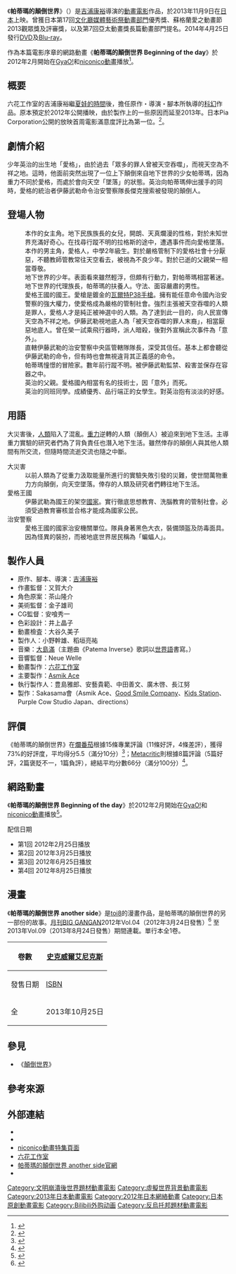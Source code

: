 {{refimprove|time=2014-06-21T08:11:04+00:00}}
{{Infobox animanga/Headerofja
|標題= 帕蒂瑪的顛倒世界
|圖像= Patema_Inverted_poster.jpg
|尺寸= 
|說明= 
|日文名稱= サカサマのパテマ
|英文名稱= PATEMA INVERTED
|假名= サカサマノパテマ
|羅馬字= SaKaSaMa No PaTeMa
|類型= [[科幻|科幻冒險]]
}}
{{Infobox animanga/name
|original= 
|official= 帕蒂瑪的顛倒世界
}}
{{Infobox animanga/Movie 
|標題= 
|導演= [[吉浦康裕|吉浦康裕]]
|原作= 吉浦康裕
|脚本= 吉浦康裕
|人物原案= 茶山隆介
|音樂= [[大島滿|大島滿]]
|動畫製作= [[六花工作室|六花工作室]]
|製作= [[製作委員會方式|Sakasama會]]
|代理發行= Asmik Ace
|上映日= {{flagicon|JPN}} 2013年11月9日<br />{{flagicon|TWN}} 2014年10月25日<ref name="kff2014">{{cite web|url=http://www.kff.tw/home02.aspx?ID=$3203&IDK=2&EXEC=D&DATA=2394&AP=$3203_HISTORY-0^$3203_SK-90|title=帕蒂瑪的顛倒世界 Patema Inverted |publisher=2014高雄電影節 |date=2014年9月29日}}</ref><br />{{flagicon|TWN}} 2016年3月25日<ref name="skydigient">{{cite web|url=http://www.skydigient.com/new_movies_detail.asp%3Fmmid%3D177|title=帕蒂瑪的顛倒世界|publisher=天馬行空|date=2016年3月25日|access-date=2016年11月14日|archive-date=2019年6月6日|archive-url=https://web.archive.org/web/20190606083245/https://www.skydigient.com/new_movies_detail.asp?mmid=177}}</ref>
|片長=99分鐘<ref name="kff2014"/>
}}
{{Infobox animanga/OVA
|標題= 帕蒂瑪的顛倒世界<br/>Beginning of the day
|原作= [[吉浦康裕|吉浦康裕]]
|導演= 吉浦康裕
|編劇= 吉浦康裕
|人物設定= 茶山隆介
|音樂= [[大島滿|大島滿]]
|動畫製作= [[六花工作室|六花工作室]]
|製作= [[製作委員會方式|Sakasama會]]
|網絡=[[GyaO!|GyaO!]]、[[niconico動畫|niconico動畫]]
|开始= 2012年2月25日
|結束= 8月25日
|話數=全4回
}}
{{Infobox animanga/Footerofja}}

《'''帕蒂瑪的顛倒世界'''》（{{lang-ja|サカサマのパテマ}}）是[[吉浦康裕|吉浦康裕]]導演的[[動畫電影|動畫電影]]作品，於2013年11月9日在[[日本|日本]]上映。曾獲日本第17回[[文化廳媒體藝術祭|文化廳媒體藝術祭動畫部門]]優秀獎、蘇格蘭愛之動畫節2013觀眾獎及評審獎，以及第7回亞太動畫獎長篇動畫部門提名。2014年4月25日發行[[DVD|DVD]]及[[Blu-ray|Blu-ray]]。

作為本篇電影序章的網路動畫《'''帕蒂瑪的顛倒世界 Beginning of the day'''》於2012年2月開始在[[GyaO!|GyaO!]]和[[niconico動畫|niconico動畫]]播放<ref>{{cite web|url=http://av.watch.impress.co.jp/docs/news/20120227_514905.html|title=映画「サカサマのパテマ」序章がニコ動/GyaO!で配信 -「イヴの時間」の吉浦監督最新作。'12年劇場公開|publisher=AV Watch|date=2012年2月27日|access-date=2014年6月20日|archive-date=2016年4月5日|archive-url=https://web.archive.org/web/20160405014709/http://av.watch.impress.co.jp/docs/news/20120227_514905.html}}</ref>。

== 概要 ==
六花工作室的吉浦康裕繼[[夏娃的時間|夏娃的時間]]後，擔任原作・導演・腳本所執導的[[科幻|科幻]]作品。原本預定於2012年公開播映，由於製作上的一些原因而延至2013年。日本Pia Corporation公開的放映首周電影滿意度評比為第一位。<ref>{{Cite web |url=http://cinema.pia.co.jp/news/158393/54471/ |title=「こんなアニメ観たことない！」『サカサマのパテマ』が満足度ランクトップに |access-date=2014-06-20 |archive-date=2022-01-15 |archive-url=https://web.archive.org/web/20220115124649/https://cinema.pia.co.jp/news/158393/54471/ }}</ref>。

== 劇情介紹 ==
少年英治的出生地「愛格」，由於過去「眾多的罪人曾被天空吞噬」，而視天空為不祥之地。這時，他面前突然出現了一位上下顛倒來自地下世界的少女帕蒂瑪，因為重力不同於愛格，而處於會向天空「墜落」的狀態。英治向帕蒂瑪伸出援手的同時，愛格的統治者伊藤武勒命令治安警察隊長傑克搜索被發現的顛倒人。

== 登場人物 ==
;{{nihongo|帕蒂瑪<ref name="fb">{{Facebook post|skydigi|1199769490034976}}</ref>|パテマ||聲：[[藤井幸代|藤井幸代]]}}
:本作的女主角。地下民族族長的女兒，開朗、天真爛漫的性格，對於未知世界充滿好奇心。在找尋行蹤不明的拉格斯的途中，遭遇事件而向愛格墜落。
;{{nihongo|英治<ref name="fb" />|エイジ||聲：[[岡本信彥|岡本信彥]]}}
:本作的男主角，愛格人，中學2年級生。對於嚴格管制下的愛格社會十分厭惡，不聽教師管教常往天空看去，被視為不良少年。對於已逝的父親榮一相當尊敬。
;{{nihongo|波爾特<ref name="fb" />|ポルタ||聲：[[大畑伸太郎|大畑伸太郎]]}}
:地下世界的少年。表面看來雖然輕浮，但頗有行動力，對帕蒂瑪相當著迷。
;{{nihongo|爺爺<ref name="fb" />|ジィ||聲：[[福松進紗|福松進紗]]}}
:地下世界的代理族長，帕蒂瑪的扶養人。守法、面容嚴肅的男性。
;{{nihongo|伊藤武勒<ref name="fb" />|イザムラ||聲：[[土師孝也|土師孝也]]}}
:愛格王國的國王。愛槍是鍍金的[[瓦爾特P38手槍|瓦爾特P38手槍]]。擁有能任意命令國內治安警察的強大權力，使愛格成為嚴格的管制社會。強烈主張被天空吞噬的人類是罪人，愛格人才是純正被神選中的人類。為了達到此一目的，向人民宣傳天空為不祥之地。伊藤武勒視地底人為「被天空吞噬的罪人末裔」，相當厭惡地底人。曾在榮一試乘飛行器時，派人暗殺，後對外宣稱此次事件為「意外」。
;{{nihongo|傑克<ref name="fb" />|ジャク||聲：[[安元洋貴|安元洋貴]]}}
:直轄伊藤武勒的治安警察中央區管轄隊隊長，深受其信任。基本上都會聽從伊藤武勒的命令，但有時也會無視違背其正義感的命令。
;{{nihongo|拉格斯<ref name="fb" />|ラゴス||聲：[[加藤將之|加藤將之]]}}
:帕蒂瑪憧憬的冒險家。數年前行蹤不明。被伊藤武勒監禁、殺害並保存在容器之中。
;{{nihongo|榮一|エイイチ}}
:英治的父親。愛格國內相當有名的技術士，因「意外」而死。
;{{nihongo|佳穗|カホ||聲：[[内田真礼|内田真礼]]}}
:英治的同班同學。成績優秀、品行端正的女學生。對英治抱有淡淡的好感。

== 用語 ==
大災害後，[[人類|人類]]陷入了混亂。[[重力|重力]]逆轉的人類（顛倒人）被迫來到地下生活。主導重力實驗的研究者們為了背負責任也潛入地下生活。雖然倖存的顛倒人與其他人類間有所交流，但隨時間流逝交流也隨之中斷。
;大災害
:以前人類為了從重力汲取能量所進行的實驗失敗引發的災難，使世間萬物重力方向顛倒，向天空墜落。倖存的人類及研究者們轉往地下生活。
;愛格王國
:伊藤武勒為國王的架空[[國家|國家]]。實行徹底思想教育、洗腦教育的管制社會。必須受過教育審核並合格才能成為國家公民。
;治安警察
:愛格王國的國家治安機關單位。隊員身著黑色大衣，裝備頭盔及防毒面具。因為怪異的裝扮，而被地底世界居民稱為「蝙蝠人」。

== 製作人員 ==
* 原作、腳本、導演：[[吉浦康裕|吉浦康裕]]
* 作畫監督：又賀大介
* 角色原案：茶山隆介
* 美術監督：金子雄司
* CG監督：安喰秀一
* 色彩設計：井上晶子
* 動畫檢査：大谷久美子
* 製作人：小野幹雄、稻垣亮祐
* 音樂：[[大島滿|大島滿]]（主題曲《Patema Inverse》歌詞以[[世界語|世界語]]書寫。）
* 音響監督：Neue Welle
* 動畫製作：[[六花工作室|六花工作室]]
* 主要製作：[[Asmik_Ace|Asmik Ace]]
* 執行製作人：豊島雅郎、安藝貴範、中田善文、廣木啓、長江努
* 製作：Sakasama會（Asmik Ace、[[Good_Smile_Company|Good Smile Company]]、[[Kids_Station|Kids Station]]、Purple Cow Studio Japan、directions）

== 評價 ==
《帕蒂瑪的顛倒世界》在[[爛番茄|爛番茄]]根據15條專業評論（11條好評，4條差評），獲得73%的好評度，平均得分5.5（滿分10分）<ref name="Rotten Tomatoes">{{cite Rotten Tomatoes|type=m|id=patema_inverted|title=PATEMA INVERTED|access-date=2022-04-20}}</ref>；[[Metacritic|Metacritic]]則根據8篇評論（5篇好評，2篇褒貶不一，1篇負評），總結平均分數66分（滿分100分）<ref name="Metacritic">{{Cite web|url=https://www.metacritic.com/movie/belle-2021|script-title=en:Belle 2022|website=Metacritic|accessdate=2022-03-25|language=en|archive-date=2022-06-21|archive-url=https://web.archive.org/web/20220621215715/https://www.metacritic.com/movie/belle-2021}}</ref>。

== 網路動畫 ==
《'''帕蒂瑪的顛倒世界 Beginning of the day'''》於2012年2月開始在[[GyaO!|GyaO!]]和[[niconico動畫|niconico動畫]]播放<ref>{{cite web
|url=http://av.watch.impress.co.jp/docs/news/20120227_514905.html
|title=映画「サカサマのパテマ」序章がニコ動/GyaO!で配信 -「イヴの時間」の吉浦監督最新作。'12年劇場公開
|publisher=AV Watch
|date=2012年2月27日
|access-date=2014年6月20日
|archive-date=2016年4月5日
|archive-url=https://web.archive.org/web/20160405014709/http://av.watch.impress.co.jp/docs/news/20120227_514905.html
}}</ref>。

; 配信日期
* 第1回 2012年2月25日播放
* 第2回 2012年3月25日播放
* 第3回 2012年6月25日播放
* 第4回 2012年8月25日播放

== 漫畫 ==
《'''帕蒂瑪的顛倒世界 another side'''》是[[toi8|toi8]]的漫畫作品，是帕蒂瑪的顛倒世界的另一部份的故事。[[月刊BIG_GANGAN|月刊BIG GANGAN]]2012年Vol.04（2012年3月24日發售）<ref>{{Cite news|title= 勇人「シスプラス」など4作の別カバーがビッグガンガンに|newspaper= マイナビニュース|date= 2012年2月25日|url= http://news.mynavi.jp/news/2012/02/25/029/|accessdate= 2013年7月30日|archive-date= 2016年3月3日|archive-url= https://web.archive.org/web/20160303200209/http://news.mynavi.jp/news/2012/02/25/029/}}</ref>
至2013年Vol.09（2013年8月24日發售）期間連載。單行本全1卷。
{| class="wikitable" style="font-size:small"
!rowspan="2"| 卷數 
!colspan="2"| {{flagicon|Japan}} [[史克威爾艾尼克斯|史克威爾艾尼克斯]]
|-
!發售日期!![[ISBN|ISBN]]
|-
!全
|2013年10月25日||{{ISBN|978-4-7575-4106-1}}
|}

== 參見 ==
*《[[顛倒世界|顛倒世界]]》

== 參考來源 ==
{{Reflist}}

== 外部連結 ==
* {{Official|http://patema.jp/}}{{link language|ja}}
* {{Official|http://www.skydigient.com/new_movies_detail.asp?mmid=177&bt=3}}{{link language|zh}}
* [http://ch.nicovideo.jp/patema niconico動畫特集頁面] {{Wayback|url=http://ch.nicovideo.jp/patema |date=20131101075803 }}
* [http://studio-rikka.com/ 六花工作室] {{Wayback|url=http://studio-rikka.com/ |date=20090206220635 }}
* [http://www.jp.square-enix.com/magazine/biggangan/introduction/patema/ 帕蒂瑪的顛倒世界 another side官網] {{Wayback|url=http://www.jp.square-enix.com/magazine/biggangan/introduction/patema/ |date=20180316135750 }}
* {{Twitter|Patema_Sakasama}}

{{DEFAULTSORT:PATEMA INVERTED}}
[[Category:文明崩潰後世界題材動畫電影|Category:文明崩潰後世界題材動畫電影]]
[[Category:虛擬世界背景動畫電影|Category:虛擬世界背景動畫電影]]
[[Category:2013年日本動畫電影|Category:2013年日本動畫電影]]
[[Category:2012年日本網絡動畫|Category:2012年日本網絡動畫]]
[[Category:日本原創動畫電影|Category:日本原創動畫電影]]
[[Category:Bilibili外购动画|Category:Bilibili外购动画]]
[[Category:反烏托邦題材動畫電影|Category:反烏托邦題材動畫電影]]